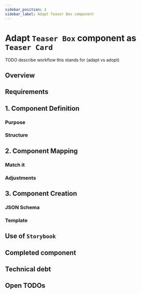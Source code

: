 ```yaml
---
sidebar_position: 3
sidebar_label: Adapt Teaser Box component
---
```


# Adapt `Teaser Box` component as `Teaser Card`

TODO describe workflow this stands for (adapt vs adopt)

## Overview

## Requirements

## 1. Component Definition

### Purpose

### Structure

## 2. Component Mapping

### Match it

### Adjustments

## 3. Component Creation

### JSON Schema

### Template

## Use of `Storybook`

## Completed component

## Technical debt

## Open TODOs
